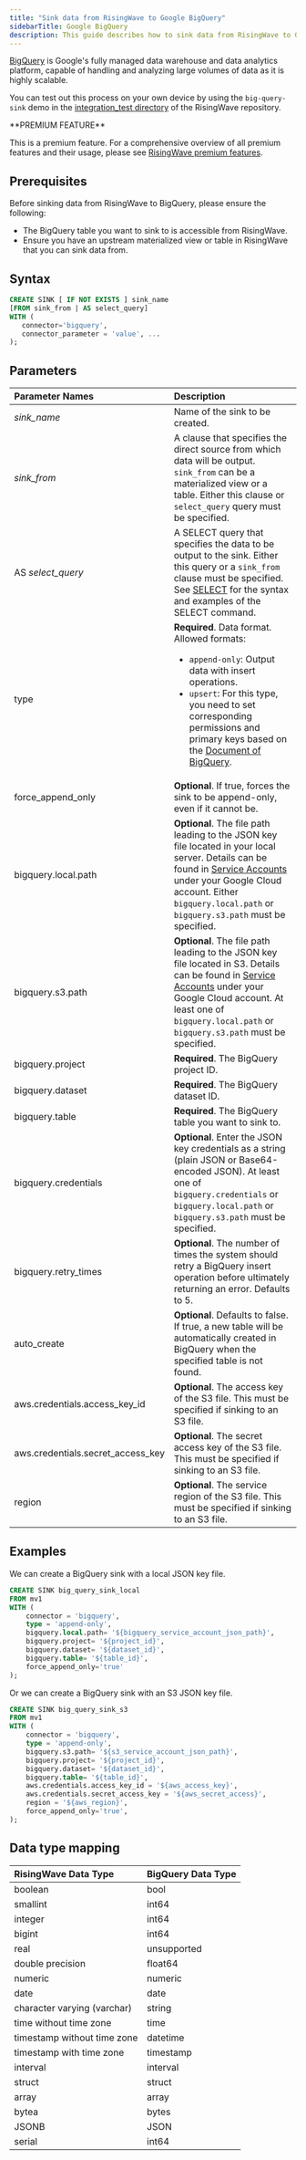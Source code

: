 ```yaml
---
title: "Sink data from RisingWave to Google BigQuery"
sidebarTitle: Google BigQuery
description: This guide describes how to sink data from RisingWave to Google BigQuery.
---
```


[BigQuery](https://cloud.google.com/bigquery?hl=en) is Google's fully managed data warehouse and data analytics platform, capable of handling and analyzing large volumes of data as it is highly scalable.

You can test out this process on your own device by using the `big-query-sink` demo in the [integration\_test directory](https://github.com/risingwavelabs/risingwave/tree/main/integration%5Ftests) of the RisingWave repository.

<Tip>
**PREMIUM FEATURE**

This is a premium feature. For a comprehensive overview of all premium features and their usage, please see [RisingWave premium features](/get-started/premium-features).
</Tip>

## Prerequisites

Before sinking data from RisingWave to BigQuery, please ensure the following:

* The BigQuery table you want to sink to is accessible from RisingWave.
* Ensure you have an upstream materialized view or table in RisingWave that you can sink data from.

## Syntax

```sql
CREATE SINK [ IF NOT EXISTS ] sink_name
[FROM sink_from | AS select_query]
WITH (
   connector='bigquery',
   connector_parameter = 'value', ...
);
```

## Parameters

| Parameter Names                     | Description                                                                                                                                                                                                                                                                                  |
| :---------------------------------- | :------------------------------------------------------------------------------------------------------------------------------------------------------------------------------------------------------------------------------------------------------------------------------------------- |
| _sink\_name_                        | Name of the sink to be created.                                                                                                                                                                                                                                                              |
| _sink\_from_                        | A clause that specifies the direct source from which data will be output. `sink_from` can be a materialized view or a table. Either this clause or `select_query` query must be specified.                                                                                                 |
| AS _select\_query_                  | A SELECT query that specifies the data to be output to the sink. Either this query or a `sink_from` clause must be specified. See [SELECT](/sql/commands/sql-select) for the syntax and examples of the SELECT command.                                                                    |
| type                                | **Required**. Data format. Allowed formats: <ul><li>`append-only`: Output data with insert operations.</li><li>`upsert`: For this type, you need to set corresponding permissions and primary keys based on the [Document of BigQuery](https://cloud.google.com/bigquery/docs/change-data-capture).</li></ul>                   |
| force\_append\_only                 | **Optional**. If true, forces the sink to be append-only, even if it cannot be.                                                                                                                                                                                                                  |
| bigquery.local.path                 | **Optional**. The file path leading to the JSON key file located in your local server. Details can be found in [Service Accounts](https://console.cloud.google.com/iam-admin/serviceaccounts) under your Google Cloud account. Either `bigquery.local.path` or `bigquery.s3.path` must be specified. |
| bigquery.s3.path                    | **Optional**. The file path leading to the JSON key file located in S3\. Details can be found in [Service Accounts](https://console.cloud.google.com/iam-admin/serviceaccounts) under your Google Cloud account. At least one of `bigquery.local.path` or `bigquery.s3.path` must be specified.      |
| bigquery.project                    | **Required**. The BigQuery project ID.                                                                                                                                                                                                                                                           |
| bigquery.dataset                    | **Required**. The BigQuery dataset ID.                                                                                                                                                                                                                                                           |
| bigquery.table                      | **Required**. The BigQuery table you want to sink to.                                                                                                                                                                                                                                            |
| bigquery.credentials | **Optional**. Enter the JSON key credentials as a string (plain JSON or Base64-encoded JSON). At least one of `bigquery.credentials` or `bigquery.local.path` or `bigquery.s3.path` must be specified. |
| bigquery.retry\_times               | **Optional**. The number of times the system should retry a BigQuery insert operation before ultimately returning an error. Defaults to 5.                                                                                                                                                       |
| auto\_create                        | **Optional**. Defaults to false. If true, a new table will be automatically created in BigQuery when the specified table is not found.                                                                                                                                                           |
| aws.credentials.access\_key\_id     | **Optional**. The access key of the S3 file. This must be specified if sinking to an S3 file.                                                                                                                                                                                                    |
| aws.credentials.secret\_access\_key | **Optional**. The secret access key of the S3 file. This must be specified if sinking to an S3 file.                                                                                                                                                                                             |
| region                              | **Optional**. The service region of the S3 file. This must be specified if sinking to an S3 file.                                                                                                                                                                                                |

## Examples

We can create a BigQuery sink with a local JSON key file.

```sql
CREATE SINK big_query_sink_local
FROM mv1
WITH (
    connector = 'bigquery',
    type = 'append-only',
    bigquery.local.path= '${bigquery_service_account_json_path}',
    bigquery.project= '${project_id}',
    bigquery.dataset= '${dataset_id}',
    bigquery.table= '${table_id}',
    force_append_only='true'
);
```

Or we can create a BigQuery sink with an S3 JSON key file.

```sql
CREATE SINK big_query_sink_s3
FROM mv1
WITH (
    connector = 'bigquery',
    type = 'append-only',
    bigquery.s3.path= '${s3_service_account_json_path}',
    bigquery.project= '${project_id}',
    bigquery.dataset= '${dataset_id}',
    bigquery.table= '${table_id}',
    aws.credentials.access_key_id = '${aws_access_key}',
    aws.credentials.secret_access_key = '${aws_secret_access}',
    region = '${aws_region}',
    force_append_only='true',
);
```

## Data type mapping

| RisingWave Data Type        | BigQuery Data Type |
| :-------------------------- | :----------------- |
| boolean                     | bool               |
| smallint                    | int64              |
| integer                     | int64              |
| bigint                      | int64              |
| real                        | unsupported        |
| double precision            | float64            |
| numeric                     | numeric            |
| date                        | date               |
| character varying (varchar) | string             |
| time without time zone      | time               |
| timestamp without time zone | datetime           |
| timestamp with time zone    | timestamp          |
| interval                    | interval           |
| struct                      | struct             |
| array                       | array              |
| bytea                       | bytes              |
| JSONB                       | JSON               |
| serial                      | int64              |
